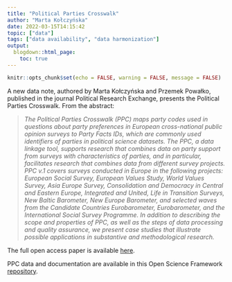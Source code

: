 ```yaml
---
title: "Political Parties Crosswalk"
author: "Marta Kołczyńska"
date: 2022-03-15T14:15:42
topic: ["data"]
tags: ["data availability", "data harmonization"]
output: 
  blogdown::html_page:
    toc: true
---
```

  
```r
knitr::opts_chunk$set(echo = FALSE, warning = FALSE, message = FALSE)
```

A new data note, authored by Marta Kołczyńska and Przemek Powałko, published in the journal Political Research Exchange, presents the Political Parties Crosswalk. From the abstract:

> *The Political Parties Crosswalk (PPC) maps party codes used in questions about party preferences in European cross-national public opinion surveys to Party Facts IDs, which are commonly used identifiers of parties in political science datasets. The PPC, a data linkage tool, supports research that combines data on party support from surveys with characteristics of parties, and in particular, facilitates research that combines data from different survey projects. PPC v.1 covers surveys conducted in Europe in the following projects: European Social Survey, European Values Study, World Values Survey, Asia Europe Survey, Consolidation and Democracy in Central and Eastern Europe, Integrated and United, Life in Transition Surveys, New Baltic Barometer, New Europe Barometer, and selected waves from the Candidate Countries Eurobarometer, Eurobarometer, and the International Social Survey Programme. In addition to describing the scope and properties of PPC, as well as the steps of data processing and quality assurance, we present case studies that illustrate possible applications in substantive and methodological research.*

The full open access paper is available [here](https://www.tandfonline.com/doi/full/10.1080/2474736X.2022.2048957){target="_blank"}.

PPC data and documentation are available in this Open Science Framework [repository](https://osf.io/w7q4u/){target="_blank"}.
